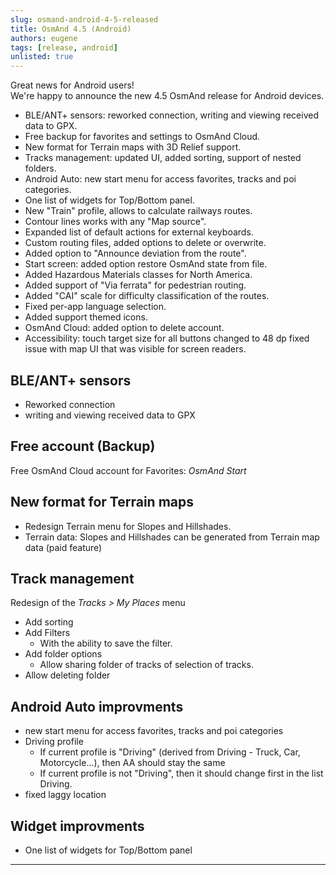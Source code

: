 ```yaml
---
slug: osmand-android-4-5-released
title: OsmAnd 4.5 (Android)
authors: eugene
tags: [release, android]
unlisted: true
---
```



Great news for Android users!  
We're happy to announce the new 4.5 OsmAnd release for Android devices. 

<!--truncate-->

* BLE/ANT+ sensors: reworked connection, writing and viewing received data to GPX.
* Free backup for favorites and settings to OsmAnd Cloud.
* New format for Terrain maps with 3D Relief support.
* Tracks management: updated UI, added sorting, support of nested folders.
* Android Auto: new start menu for access favorites, tracks and poi categories.
* One list of widgets for Top/Bottom panel.
* New "Train" profile, allows to calculate railways routes.
* Contour lines works with any "Map source".
* Expanded list of default actions for external keyboards.
* Custom routing files, added options to delete or overwrite.
* Added option to "Announce deviation from the route".
* Start screen: added option restore OsmAnd state from file.
* Added Hazardous Materials classes for North America.
* Added support of "Via ferrata" for pedestrian routing.
* Added "CAI" scale for difficulty classification of the routes.
* Fixed per-app language selection.
* Added support themed icons.
* OsmAnd Cloud: added option to delete account.
* Accessibility: touch target size for all buttons changed to 48 dp fixed issue with map UI that was visible for screen readers.


## BLE/ANT+ sensors

- Reworked connection
- writing and viewing received data to GPX

## Free account (Backup)

Free OsmAnd Cloud account for Favorites: _OsmAnd Start_

## New format for Terrain maps

- Redesign Terrain menu for Slopes and Hillshades.
- Terrain data: Slopes and Hillshades  can be generated from Terrain map data (paid feature)

## Track management

Redesign of the _Tracks > My Places_ menu
- Add sorting
- Add Filters
    - With the ability to save the filter.
- Add folder options
    - Allow sharing folder of tracks of selection of tracks.
- Allow deleting folder

## Android Auto improvments

- new start menu for access favorites, tracks and poi categories
- Driving profile
   - If current profile is "Driving" (derived from Driving - Truck, Car, Motorcycle...), then AA should stay the same
   - If current profile is not "Driving", then it should change first in the list Driving.
- fixed laggy location 


## Widget improvments

- One list of widgets for Top/Bottom panel
_______________________________________________

<LinksSocial/>
<LinksTelegram/>
<AndroidStore/>